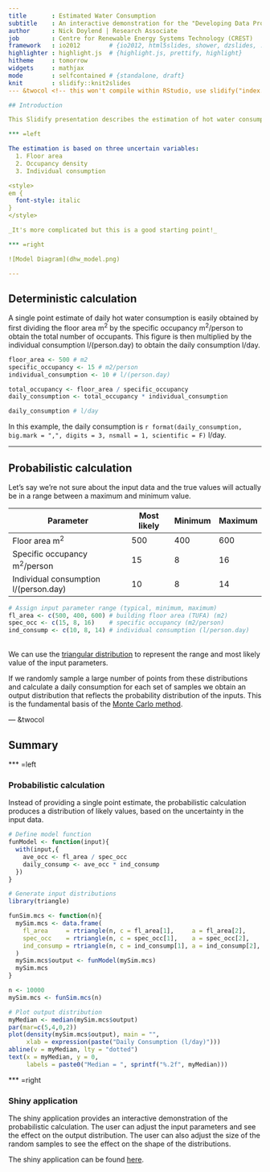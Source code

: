```yaml
---
title       : Estimated Water Consumption
subtitle    : An interactive demonstration for the "Developing Data Products" course
author      : Nick Doylend | Research Associate
job         : Centre for Renewable Energy Systems Technology (CREST)
framework   : io2012        # {io2012, html5slides, shower, dzslides, ...}
highlighter : highlight.js  # {highlight.js, prettify, highlight}
hitheme     : tomorrow
widgets     : mathjax
mode        : selfcontained # {standalone, draft}
knit        : slidify::knit2slides
--- &twocol <!-- this won't compile within RStudio, use slidify("index.Rmd") on the console instead -->

## Introduction

This Slidify presentation describes the estimation of hot water consumption in offices, implemented in Shiny as a simple probabilistic model. 

*** =left

The estimation is based on three uncertain variables:
  1. Floor area
  2. Occupancy density
  3. Individual consumption

<style>
em {
  font-style: italic
}
</style>

_It's more complicated but this is a good starting point!_

*** =right

![Model Diagram](dhw_model.png)

---
```


## Deterministic calculation

A single point estimate of daily hot water consumption is easily obtained by first dividing the floor area $\mathrm{m^2}$ by the specific occupancy $\mathrm{m^2/person}$ to obtain the total number of occupants. This figure is then multiplied by the individual consumption $\mathrm{l/(person.day)}$ to obtain the daily consumption $\mathrm{l/day}$.

```r
floor_area <- 500 # m2
specific_occupancy <- 15 # m2/person
individual_consumption <- 10 # l/(person.day)

total_occupancy <- floor_area / specific_occupancy
daily_consumption <- total_occupancy * individual_consumption

daily_consumption # l/day
```

In this example, the daily consumption is `r format(daily_consumption, big.mark = ",", digits = 3, nsmall = 1, scientific = F)` l/day.

---

## Probabilistic calculation

Let's say we're not sure about the input data and the true values will actually be in a range between a maximum and minimum value.

Parameter | Most likely | Minimum | Maximum 
----------|-------------|---------|---------
Floor area $\mathrm{m^2}$ | 500 | 400 | 600
Specific occupancy $\mathrm{m^2/person}$ | 15 | 8 | 16
Individual consumption $\mathrm{l/(person.day)}$ | 10 | 8 | 14

```r
# Assign input parameter range (typical, minimum, maximum)
fl_area <- c(500, 400, 600) # building floor area (TUFA) (m2)
spec_occ <- c(15, 8, 16)    # specific occupancy (m2/person)
ind_consump <- c(10, 8, 14) # individual consumption (l/person.day)
```
<br />
We can use the [triangular distribution](http://en.wikipedia.org/wiki/Triangular_distribution) to represent the range and most likely value of the input parameters.

If we randomly sample a large number of points from these distributions and calculate a daily consumption for each set of samples we obtain an output distribution that reflects the probability distribution of the inputs. This is the fundamental basis of the [Monte Carlo method](http://en.wikipedia.org/wiki/Monte_Carlo_method).

--- &twocol

## Summary

*** =left

### Probabilistic calculation

Instead of providing a single point estimate, the probabilistic calculation produces a distribution of likely values, based on the uncertainty in the input data.

```r
# Define model function
funModel <- function(input){
  with(input,{
    ave_occ <- fl_area / spec_occ
    daily_consump <- ave_occ * ind_consump
  })
}

# Generate input distributions
library(triangle)

funSim.mcs <- function(n){
  mySim.mcs <- data.frame(
    fl_area     = rtriangle(n, c = fl_area[1],     a = fl_area[2],     b = fl_area[3]),
    spec_occ    = rtriangle(n, c = spec_occ[1],    a = spec_occ[2],    b = spec_occ[3]),
    ind_consump = rtriangle(n, c = ind_consump[1], a = ind_consump[2], b = ind_consump[3])
  )
  mySim.mcs$output <- funModel(mySim.mcs)
  mySim.mcs
}

n <- 10000
mySim.mcs <- funSim.mcs(n)

# Plot output distribution
myMedian <- median(mySim.mcs$output)
par(mar=c(5,4,0,2))
plot(density(mySim.mcs$output), main = "",
     xlab = expression(paste("Daily Consumption (l/day)")))
abline(v = myMedian, lty = "dotted")
text(x = myMedian, y = 0,
     labels = paste0("Median = ", sprintf("%.2f", myMedian)))
```

*** =right

### Shiny application

The shiny application provides an interactive demonstration of the probabilistic calculation. The user can adjust the input parameters and see the effect on the output distribution. The user can also adjust the size of the random samples to see the effect on the shape of the distributions.

The shiny application can be found [here](http://ndoylend.shinyapps.io/Coursera_DevDataProd/).

